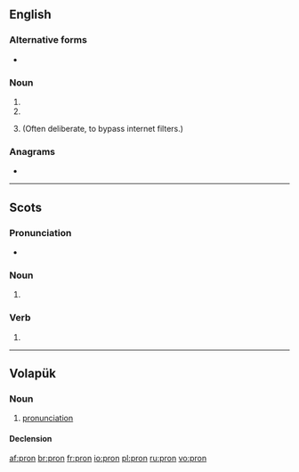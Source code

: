 {{also|proň|pr0n|pron.}}
==English==

===Alternative forms===
* {{l|en|pr0n}} {{qualifier|misspelling of porn}}

===Noun===
{{en-noun}}

# {{abbreviation of|pronoun|lang=en}}
# {{abbreviation of|pronunciation|lang=en}}
# {{lb|en|Internet|leet}} {{misspelling of|porn|lang=en}} (Often deliberate, to bypass internet filters.)

===Anagrams===
* {{l|en|porn}}

----

==Scots==

===Pronunciation===
* {{IPA|[pron]|lang=sco}}

===Noun===
{{sco-noun}}

# {{alternative form of|pran|lang=sco}}

===Verb===
{{sco-verb|prons|pronnin|pronnit|pronnit}}

# {{alternative form of|pran|lang=sco}}

----

==Volapük==

===Noun===
{{vo-noun}}

# [[pronunciation]]

====Declension====
{{vo-decl-noun}}

[[af:pron]]
[[br:pron]]
[[fr:pron]]
[[io:pron]]
[[pl:pron]]
[[ru:pron]]
[[vo:pron]]